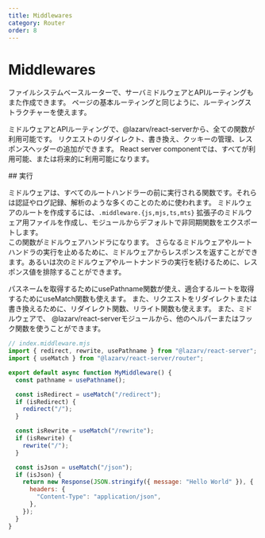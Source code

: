 ```yaml
---
title: Middlewares
category: Router
order: 8
---
```



# Middlewares

ファイルシステムベースルーターで、サーバミドルウェアとAPIルーティングもまた作成できます。
ページの基本ルーティングと同じように、ルーティングストラクチャーを使えます。

ミドルウェアとAPIルーティングで、@lazarv/react-serverから、全ての関数が利用可能です。
リクエストのリダイレクト、書き換え、クッキーの管理、レスポンスヘッダーの追加ができます。
React server componentでは、すべてが利用可能、または将来的に利用可能になります。

<Link name="implementation">
## 実行
</Link>

ミドルウェアは、すべてのルートハンドラーの前に実行される関数です。それらは認証やログ記録、解析のような多くのことのために使われます。
ミドルウェアのルートを作成するには、`.middleware.{js,mjs,ts,mts}` 拡張子のミドルウェア用ファイルを作成し、モジュールからデフォルトで非同期関数をエクスポートします。  
この関数がミドルウェアハンドラになります。
さらなるミドルウェアやルートハンドラの実行を止めるために、ミドルウェアからレスポンスを返すことができます。あるいは次のミドルウェアやルートナンドラの実行を続けるために、レスポンス値を排除することができます。

パスネームを取得するためにusePathname関数が使え、適合するルートを取得するためにuseMatch関数も使えます。
また、リクエストをリダイレクトまたは書き換えるために、リダイレクト関数、リライト関数も使えます。
また、ミドルウェアで、 @lazarv/react-serverモジュールから、他のヘルパーまたはフック関数を使うことができます。

```jsx
// index.middleware.mjs
import { redirect, rewrite, usePathname } from "@lazarv/react-server";
import { useMatch } from "@lazarv/react-server/router";

export default async function MyMiddleware() {
  const pathname = usePathname();

  const isRedirect = useMatch("/redirect");
  if (isRedirect) {
    redirect("/");
  }

  const isRewrite = useMatch("/rewrite");
  if (isRewrite) {
    rewrite("/");
  }

  const isJson = useMatch("/json");
  if (isJson) {
    return new Response(JSON.stringify({ message: "Hello World" }), {
      headers: {
        "Content-Type": "application/json",
      },
    });
  }
}
```
